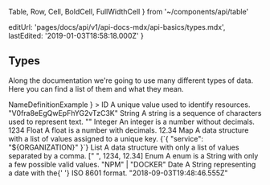   Table,
  Row,
  Cell,
  BoldCell,
  FullWidthCell
} from '~/components/api/table'

  editUrl: 'pages/docs/api/v1/api-docs-mdx/api-basics/types.mdx',
  lastEdited: '2019-01-03T18:58:18.000Z'
}

## Types

Along the documentation we're going to use many different types of data. Here you can find a list of them and what they mean.

<Table
  head={
    <Row>
      <Cell isHead>Name</Cell>
      <FullWidthCell isHead>Definition</FullWidthCell>
      <Cell isHead>Example</Cell>
    </Row>
  }
>
  <Row>
    <BoldCell>ID</BoldCell>
    <Cell>A unique value used to identify resources.</Cell>
    <Cell>
      <InlineCode>"V0fra8eEgQwEpFhYG2vTzC3K"</InlineCode>
    </Cell>
  </Row>
  <Row>
    <BoldCell>String</BoldCell>
    <Cell>A string is a sequence of characters used to represent text.</Cell>
    <Cell>
      <InlineCode>
        "<OrgNameV1 />"
      </InlineCode>
    </Cell>
  </Row>
  <Row>
    <BoldCell>Integer</BoldCell>
    <Cell>An integer is a number without decimals.</Cell>
    <Cell>
      <InlineCode>1234</InlineCode>
    </Cell>
  </Row>
  <Row>
    <BoldCell>Float</BoldCell>
    <Cell>A float is a number with decimals.</Cell>
    <Cell>
      <InlineCode>12.34</InlineCode>
    </Cell>
  </Row>
  <Row>
    <BoldCell>Map</BoldCell>
    <Cell>
      A data structure with a list of values assigned to a unique key.
    </Cell>
    <Cell>
      <InlineCode>{`{ "service": "${ORGANIZATION}" }`}</InlineCode>
    </Cell>
  </Row>
  <Row>
    <BoldCell>List</BoldCell>
    <Cell>
      A data structure with only a list of values separated by a comma.
    </Cell>
    <Cell>
      <InlineCode>
        ["
        <OrgNameV1 />
        ", 1234, 12.34]
      </InlineCode>
    </Cell>
  </Row>
  <Row>
    <BoldCell>Enum</BoldCell>
    <Cell>A enum is a String with only a few possible valid values.</Cell>
    <Cell>
      <InlineCode>"NPM" | "DOCKER"</InlineCode>
    </Cell>
  </Row>
  <Row>
    <BoldCell>Date</BoldCell>
    <Cell>
      A String representing a date with the{' '}
      <Link href="http://en.wikipedia.org/wiki/ISO_8601">ISO 8601</Link> format.
    </Cell>
    <Cell>
      <InlineCode>"2018-09-03T19:48:46.555Z"</InlineCode>
    </Cell>
  </Row>
</Table>
